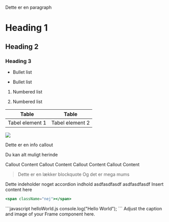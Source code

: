 Dette er en paragraph



# Heading 1



## Heading 2



### Heading 3



* Bullet list

* Bullet list



1. Numbered list

2. Numbered list



| Table           | Table           |
| --------------- | --------------- |
| Tabel element 1 | Tabel element 2 |

![](/images/checks-passed.png)

<Info>
  Dette er en info callout



  Du kan alt muligt herinde
</Info>



<Check>
  Callout Content
</Check>



<Note>
  Callout Content
</Note>



<Tip>
  Callout Content


</Tip>



<Warning>
  Callout Content
</Warning>



> Dette er en lækker blockquote
> Og det er mega mums

<Accordion title="Dette er en accordion" defaultOpen={false}>
  Dette indeholder noget accordion indhold
</Accordion>



<AccordionGroup>
  <Accordion title="New Accordion" defaultOpen="false">
    asdfasdfasdf
  </Accordion>

  <Accordion title="New Accordion" defaultOpen="false">
    asdfasdfasdf
  </Accordion>
</AccordionGroup>



<Card title="New Card" icon="bolt">
  Insert content here
</Card>



<CardGroup cols="2">
  <Card title="Card" icon="sparkles">

  </Card>

  <Card title="Card" icon="sparkles">

  </Card>
</CardGroup>



```jsx
<span className="nej"></span>
```

<CodeGroup>
  ```javascript helloWorld.js
  console.log("Hello World");
  ```
</CodeGroup>

<Icon icon="sparkles" />

<Tabs>
  <Tab title="Tab 1">

  </Tab>

  <Tab title="Tab 2">

  </Tab>
</Tabs>

<Steps>
  <Step title="Step 1">

  </Step>

  <Step title="Step 2">

  </Step>

  <Step title="Step 3">

  </Step>
</Steps>



<Frame>
  Adjust the caption and image of your Frame component here.
</Frame>